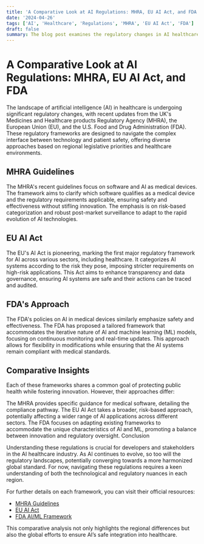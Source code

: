 ```yaml
---
title: 'A Comparative Look at AI Regulations: MHRA, EU AI Act, and FDA'
date: '2024-04-26'
tags: ['AI', 'Healthcare', 'Regulations', 'MHRA', 'EU AI Act', 'FDA']
draft: false
summary: The blog post examines the regulatory changes in AI healthcare by comparing the MHRA, EU AI Act, and FDA's approaches, highlighting their diverse strategies for ensuring safety and promoting innovation in AI medical applications.
---
```


# A Comparative Look at AI Regulations: MHRA, EU AI Act, and FDA

The landscape of artificial intelligence (AI) in healthcare is undergoing significant regulatory changes, with recent updates from the UK's Medicines and Healthcare products Regulatory Agency (MHRA), the European Union (EU), and the U.S. Food and Drug Administration (FDA). These regulatory frameworks are designed to navigate the complex interface between technology and patient safety, offering diverse approaches based on regional legislative priorities and healthcare environments.

## MHRA Guidelines

The MHRA's recent guidelines focus on software and AI as medical devices. The framework aims to clarify which software qualifies as a medical device and the regulatory requirements applicable, ensuring safety and effectiveness without stifling innovation. The emphasis is on risk-based categorization and robust post-market surveillance to adapt to the rapid evolution of AI technologies.

## EU AI Act

The EU's AI Act is pioneering, marking the first major regulatory framework for AI across various sectors, including healthcare. It categorizes AI systems according to the risk they pose, imposing stricter requirements on high-risk applications. This Act aims to enhance transparency and data governance, ensuring AI systems are safe and their actions can be traced and audited.

## FDA's Approach

The FDA's policies on AI in medical devices similarly emphasize safety and effectiveness. The FDA has proposed a tailored framework that accommodates the iterative nature of AI and machine learning (ML) models, focusing on continuous monitoring and real-time updates. This approach allows for flexibility in modifications while ensuring that the AI systems remain compliant with medical standards.

## Comparative Insights

Each of these frameworks shares a common goal of protecting public health while fostering innovation. However, their approaches differ:

The MHRA provides specific guidance for medical software, detailing the compliance pathway.
The EU AI Act takes a broader, risk-based approach, potentially affecting a wider range of AI applications across different sectors.
The FDA focuses on adapting existing frameworks to accommodate the unique characteristics of AI and ML, promoting a balance between innovation and regulatory oversight.
Conclusion

Understanding these regulations is crucial for developers and stakeholders in the AI healthcare industry. As AI continues to evolve, so too will the regulatory landscapes, potentially converging towards a more harmonized global standard. For now, navigating these regulations requires a keen understanding of both the technological and regulatory nuances in each region.

For further details on each framework, you can visit their official resources:

- [MHRA Guidelines](https://www.gov.uk/government/publications/software-and-artificial-intelligence-ai-as-a-medical-device/software-and-artificial-intelligence-ai-as-a-medical-device)
- [EU AI Act](https://www.europarl.europa.eu/news/en/press-room/20240308IPR19015/artificial-intelligence-act-meps-adopt-landmark-law)
- [FDA AI/ML Framework](https://www.fda.gov/medical-devices/software-medical-device-samd/artificial-intelligence-and-machine-learning-software-medical-device)

This comparative analysis not only highlights the regional differences but also the global efforts to ensure AI’s safe integration into healthcare.
